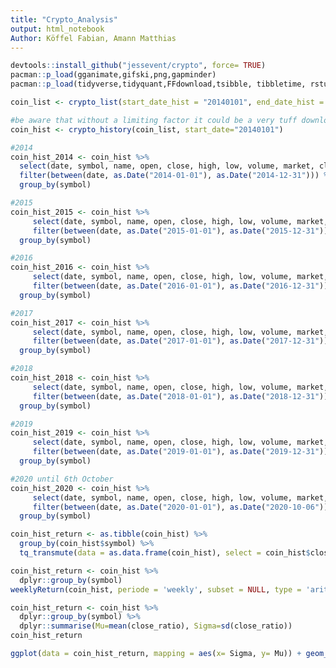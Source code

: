 ```yaml
---
title: "Crypto_Analysis"
output: html_notebook
Author: Köffel Fabian, Amann Matthias
---
```

```r
devtools::install_github("jessevent/crypto", force= TRUE)
pacman::p_load(gganimate,gifski,png,gapminder)
pacman::p_load(tidyverse,tidyquant,FFdownload,tsibble, tibbletime, rstudioapi)
```

```r
coin_list <- crypto_list(start_date_hist = "20140101", end_date_hist = "20201006", date_gap = "months")
```

```r
#be aware that without a limiting factor it could be a very tuff download
coin_hist <- crypto_history(coin_list, start_date="20140101")
```

```r
#2014
coin_hist_2014 <- coin_hist %>%
  select(date, symbol, name, open, close, high, low, volume, market, close_ratio, spread) %>%
  filter(between(date, as.Date("2014-01-01"), as.Date("2014-12-31"))) %>%
  group_by(symbol)

#2015
coin_hist_2015 <- coin_hist %>%
     select(date, symbol, name, open, close, high, low, volume, market, close_ratio, spread) %>%
     filter(between(date, as.Date("2015-01-01"), as.Date("2015-12-31"))) %>%
  group_by(symbol)

#2016
coin_hist_2016 <- coin_hist %>%
     select(date, symbol, name, open, close, high, low, volume, market, close_ratio, spread) %>%
     filter(between(date, as.Date("2016-01-01"), as.Date("2016-12-31"))) %>%
  group_by(symbol)

#2017
coin_hist_2017 <- coin_hist %>%
     select(date, symbol, name, open, close, high, low, volume, market, close_ratio, spread) %>%
     filter(between(date, as.Date("2017-01-01"), as.Date("2017-12-31"))) %>%
  group_by(symbol)

#2018
coin_hist_2018 <- coin_hist %>%
     select(date, symbol, name, open, close, high, low, volume, market, close_ratio, spread) %>%
     filter(between(date, as.Date("2018-01-01"), as.Date("2018-12-31"))) %>%
  group_by(symbol)

#2019
coin_hist_2019 <- coin_hist %>%
     select(date, symbol, name, open, close, high, low, volume, market, close_ratio, spread) %>%
     filter(between(date, as.Date("2019-01-01"), as.Date("2019-12-31"))) %>%
  group_by(symbol)

#2020 until 6th October
coin_hist_2020 <- coin_hist %>%
     select(date, symbol, name, open, close, high, low, volume, market, close_ratio, spread) %>%
     filter(between(date, as.Date("2020-01-01"), as.Date("2020-10-06"))) %>%
  group_by(symbol)
```

```r
coin_hist_return <- as.tibble(coin_hist) %>%
  group_by(coin_hist$symbol) %>%
  tq_transmute(data = as.data.frame(coin_hist), select = coin_hist$close, mutate_fun = periodReturn, period = 'weekly', col_rename = Return)

```

```r
coin_hist_return <- coin_hist %>%
  dplyr::group_by(symbol)
weeklyReturn(coin_hist, periode = 'weekly', subset = NULL, type = 'arithmetic', leading = TRUE)
```

```r
coin_hist_return <- coin_hist %>% 
  dplyr::group_by(symbol) %>% 
  dplyr::summarise(Mu=mean(close_ratio), Sigma=sd(close_ratio))
coin_hist_return
```

```r
ggplot(data = coin_hist_return, mapping = aes(x= Sigma, y= Mu)) + geom_point(alpha = 0.7) + scale_x_log10() + scale_y_log10() + geom_text(aes(label=symbol), hjust=0, vjust=0)
```



